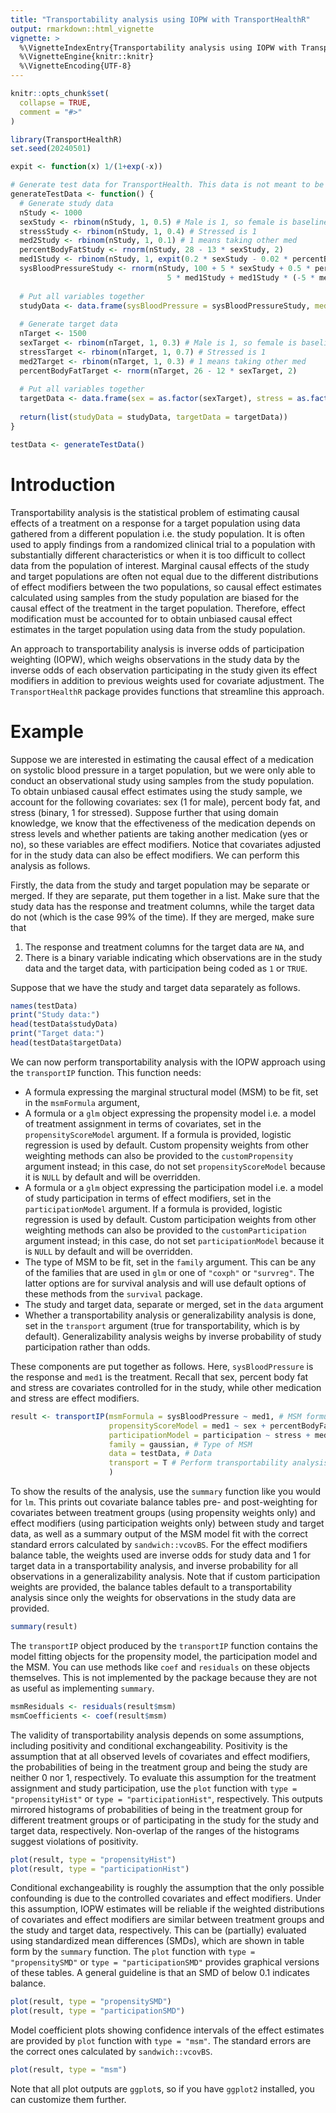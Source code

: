 ```yaml
---
title: "Transportability analysis using IOPW with TransportHealthR"
output: rmarkdown::html_vignette
vignette: >
  %\VignetteIndexEntry{Transportability analysis using IOPW with TransportHealthR}
  %\VignetteEngine{knitr::knitr}
  %\VignetteEncoding{UTF-8}
---
```


```r
knitr::opts_chunk$set(
  collapse = TRUE,
  comment = "#>"
)
```

```r
library(TransportHealthR)
set.seed(20240501)

expit <- function(x) 1/(1+exp(-x))

# Generate test data for TransportHealth. This data is not meant to be officially put in the package. It is simply to test whether the implemented functions in the package accept the correct inputs and outputs.
generateTestData <- function() {
  # Generate study data
  nStudy <- 1000
  sexStudy <- rbinom(nStudy, 1, 0.5) # Male is 1, so female is baseline
  stressStudy <- rbinom(nStudy, 1, 0.4) # Stressed is 1
  med2Study <- rbinom(nStudy, 1, 0.1) # 1 means taking other med
  percentBodyFatStudy <- rnorm(nStudy, 28 - 13 * sexStudy, 2)
  med1Study <- rbinom(nStudy, 1, expit(0.2 * sexStudy - 0.02 * percentBodyFatStudy + 0.1 * stressStudy))
  sysBloodPressureStudy <- rnorm(nStudy, 100 + 5 * sexStudy + 0.5 * percentBodyFatStudy + 5 * stressStudy -
                                   5 * med1Study + med1Study * (-5 * med2Study + 7 * stressStudy))
  
  # Put all variables together
  studyData <- data.frame(sysBloodPressure = sysBloodPressureStudy, med1 = as.factor(med1Study), sex = as.factor(sexStudy), stress = as.factor(stressStudy), med2 = as.factor(med2Study), percentBodyFat = percentBodyFatStudy)
  
  # Generate target data
  nTarget <- 1500
  sexTarget <- rbinom(nTarget, 1, 0.3) # Male is 1, so female is baseline
  stressTarget <- rbinom(nTarget, 1, 0.7) # Stressed is 1
  med2Target <- rbinom(nTarget, 1, 0.3) # 1 means taking other med
  percentBodyFatTarget <- rnorm(nTarget, 26 - 12 * sexTarget, 2)
  
  # Put all variables together
  targetData <- data.frame(sex = as.factor(sexTarget), stress = as.factor(stressTarget), med2 = as.factor(med2Target), percentBodyFat = percentBodyFatTarget)
  
  return(list(studyData = studyData, targetData = targetData))
}

testData <- generateTestData()
```

# Introduction

Transportability analysis is the statistical problem of estimating causal effects of a treatment on a response for a target population using data gathered from a different population i.e. the study population. It is often used to apply findings from a randomized clinical trial to a population with substantially different characteristics or when it is too difficult to collect data from the population of interest. Marginal causal effects of the study and target populations are often not equal due to the different distributions of effect modifiers between the two populations, so causal effect estimates calculated using samples from the study population are biased for the causal effect of the treatment in the target population. Therefore, effect modification must be accounted for to obtain unbiased causal effect estimates in the target population using data from the study population.

An approach to transportability analysis is inverse odds of participation weighting (IOPW), which weighs observations in the study data by the inverse odds of each observation participating in the study given its effect modifiers in addition to previous weights used for covariate adjustment. The `TransportHealthR` package provides functions that streamline this approach.

# Example

Suppose we are interested in estimating the causal effect of a medication on systolic blood pressure in a target population, but we were only able to conduct an observational study using samples from the study population. To obtain unbiased causal effect estimates using the study sample, we account for the following covariates: sex (1 for male), percent body fat, and stress (binary, 1 for stressed). Suppose further that using domain knowledge, we know that the effectiveness of the medication depends on stress levels and whether patients are taking another medication (yes or no), so these variables are effect modifiers. Notice that covariates adjusted for in the study data can also be effect modifiers. We can perform this analysis as follows.

Firstly, the data from the study and target population may be separate or merged. If they are separate, put them together in a list. Make sure that the study data has the response and treatment columns, while the target data do not (which is the case 99\% of the time). If they are merged, make sure that

1. The response and treatment columns for the target data are `NA`, and
2. There is a binary variable indicating which observations are in the study data and the target data, with participation being coded as `1` or `TRUE`.

Suppose that we have the study and target data separately as follows.

```r
names(testData)
print("Study data:")
head(testData$studyData)
print("Target data:")
head(testData$targetData)

```

We can now perform transportability analysis with the IOPW approach using the `transportIP` function. This function needs:

* A formula expressing the marginal structural model (MSM) to be fit, set in the `msmFormula` argument,
* A formula or a `glm` object expressing the propensity model i.e. a model of treatment assignment in terms of covariates, set in the `propensityScoreModel` argument. If a formula is provided, logistic regression is used by default. Custom propensity weights from other weighting methods can also be provided to the `customPropensity` argument instead; in this case, do not set `propensityScoreModel` because it is `NULL` by default and will be overridden.
* A formula or a `glm` object expressing the participation model i.e. a model of study participation in terms of effect modifiers, set in the `participationModel` argument. If a formula is provided, logistic regression is used by default. Custom participation weights from other weighting methods can also be provided to the `customParticipation` argument instead; in this case, do not set `participationModel` because it is `NULL` by default and will be overridden.
* The type of MSM to be fit, set in the `family` argument. This can be any of the families that are used in `glm` or one of `"coxph"` or `"survreg"`. The latter options are for survival analysis and will use default options of these methods from the `survival` package.
* The study and target data, separate or merged, set in the `data` argument
* Whether a transportability analysis or generalizability analysis is done, set in the `transport` argument (true for transportability, which is by default). Generalizability analysis weighs by inverse probability of study participation rather than odds.

These components are put together as follows. Here, `sysBloodPressure` is the response and `med1` is the treatment. Recall that sex, percent body fat and stress are covariates controlled for in the study, while other medication and stress are effect modifiers.

```r
result <- transportIP(msmFormula = sysBloodPressure ~ med1, # MSM formula
                      propensityScoreModel = med1 ~ sex + percentBodyFat + stress, # Propensity model
                      participationModel = participation ~ stress + med2, # Participation model
                      family = gaussian, # Type of MSM
                      data = testData, # Data
                      transport = T # Perform transportability analysis or generalizability analysis
                      )
```

To show the results of the analysis, use the `summary` function like you would for `lm`. This prints out covariate balance tables pre- and post-weighting for covariates between treatment groups (using propensity weights only) and effect modifiers (using participation weights only) between study and target data, as well as a summary output of the MSM model fit with the correct standard errors calculated by `sandwich::vcovBS`. For the effect modifiers balance table, the weights used are inverse odds for study data and 1 for target data in a transportability analysis, and inverse probability for all observations in a generalizability analysis. Note that if custom participation weights are provided, the balance tables default to a transportability analysis since only the weights for observations in the study data are provided.

```r
summary(result)
```

The `transportIP` object produced by the `transportIP` function contains the model fitting objects for the propensity model, the participation model and the MSM. You can use methods like `coef` and `residuals` on these objects themselves. This is not implemented by the package because they are not as useful as implementing `summary`.

```r
msmResiduals <- residuals(result$msm)
msmCoefficients <- coef(result$msm)
```

The validity of transportability analysis depends on some assumptions, including positivity and conditional exchangeability. Positivity is the assumption that at all observed levels of covariates and effect modifiers, the probabilities of being in the treatment group and being the study are neither 0 nor 1, respectively. To evaluate this assumption for the treatment assignment and study participation, use the `plot` function with `type = "propensityHist"` or `type = "participationHist"`, respectively. This outputs mirrored histograms of probabilities of being in the treatment group for different treatment groups or of participating in the study for the study and target data, respectively. Non-overlap of the ranges of the histograms suggest violations of positivity.

```r
plot(result, type = "propensityHist")
plot(result, type = "participationHist")
```

Conditional exchangeability is roughly the assumption that the only possible confounding is due to the controlled covariates and effect modifiers. Under this assumption, IOPW estimates will be reliable if the weighted distributions of covariates and effect modifiers are similar between treatment groups and the study and target data, respectively. This can be (partially) evaluated using standardized mean differences (SMDs), which are shown in table form by the `summary` function. The `plot` function with `type = "propensitySMD"` or `type = "participationSMD"` provides graphical versions of these tables. A general guideline is that an SMD of below 0.1 indicates balance.

```r
plot(result, type = "propensitySMD")
plot(result, type = "participationSMD")
```

Model coefficient plots showing confidence intervals of the effect estimates are provided by `plot` function with `type = "msm"`. The standard errors are the correct ones calculated by `sandwich::vcovBS`.

```r
plot(result, type = "msm")
```

Note that all plot outputs are `ggplot`s, so if you have `ggplot2` installed, you can customize them further.